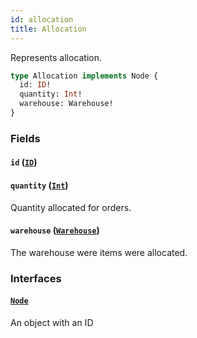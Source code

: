 ```yaml
---
id: allocation
title: Allocation
---
```



Represents allocation.

```graphql
type Allocation implements Node {
  id: ID!
  quantity: Int!
  warehouse: Warehouse!
}
```


### Fields

#### `id` ([`ID`](../../../developer/api-reference/scalars/id))




#### `quantity` ([`Int`](../../../developer/api-reference/scalars/int))

Quantity allocated for orders.


#### `warehouse` ([`Warehouse`](../../../developer/api-reference/objects/warehouse))

The warehouse were items were allocated.


### Interfaces

#### [`Node`](../../../developer/api-reference/interfaces/node) 

An object with an ID




